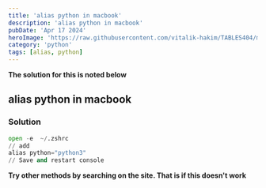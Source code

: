 ---
title: 'alias python in macbook'
description: 'alias python in macbook'
pubDate: 'Apr 17 2024'
heroImage: 'https://raw.githubusercontent.com/vitalik-hakim/TABLES404/main/error_b/python.jpg'
category: 'python'
tags: [alias, python]
---

**The solution for this is noted below**

## alias python in macbook

### Solution

```python
open -e  ~/.zshrc
// add
alias python="python3"
// Save and restart console
```
**Try other methods by searching on the site. That is if this doesn't work**
